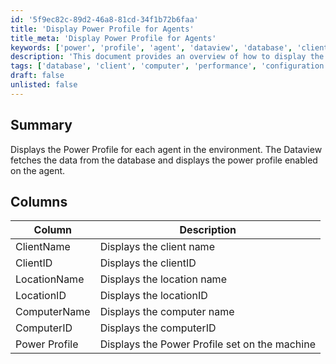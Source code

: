 ```yaml
---
id: '5f9ec82c-89d2-46a8-81cd-34f1b72b6faa'
title: 'Display Power Profile for Agents'
title_meta: 'Display Power Profile for Agents'
keywords: ['power', 'profile', 'agent', 'dataview', 'database', 'client', 'computer']
description: 'This document provides an overview of how to display the power profile for each agent in the environment. It details the data fetched from the database and how it is presented in a dataview format, including descriptions of each column displayed.'
tags: ['database', 'client', 'computer', 'performance', 'configuration']
draft: false
unlisted: false
---
```

## Summary

Displays the Power Profile for each agent in the environment. The Dataview fetches the data from the database and displays the power profile enabled on the agent.

## Columns

| Column         | Description                          |
|----------------|--------------------------------------|
| ClientName     | Displays the client name             |
| ClientID       | Displays the clientID                |
| LocationName   | Displays the location name           |
| LocationID     | Displays the locationID              |
| ComputerName   | Displays the computer name           |
| ComputerID     | Displays the computerID              |
| Power Profile   | Displays the Power Profile set on the machine |













